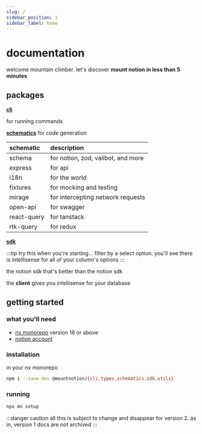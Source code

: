 ```yaml
---
slug: /
sidebar_position: 1
sidebar_label: home
---
```


# documentation

welcome mountain climber. let's discover **mount notion in less than 5 minutes**

## packages

**[cli](/cli)**

for running commands

**[schematics](/schematics)** for code generation

| schematic   | description                        |
| :---------- | :--------------------------------- |
| schema      | for notion, zod, valibot, and more |
| express     | for api                            |
| i18n        | for the world                      |
| fixtures    | for mocking and testing            |
| mirage      | for intercepting network requests  |
| open-api    | for swagger                        |
| react-query | for tanstack                       |
| rtk-query   | for redux                          |

**[sdk](/sdk)**

:::tip try this when you're starting...
filter by a select option. you'll see there is intellisense for all of your column's options
:::

the notion sdk that's better than the notion sdk

the **client** gives you intellisense for your database

## getting started

### what you'll need

- [nx monorepo](https://nx.dev//) version 16 or above
- [notion account](https://affiliate.notion.so/xysfb04gkht8)

### installation

in your nx monorepo

```sh title="terminal"
npm i --save-dev @mountnotion/{cli,types,schematics,sdk,utils}
```

### running

```sh title="terminal"
npx mn setup
```

:::danger caution
all this is subject to change and disappear for version 2. as in, version 1 docs are not archived
:::
